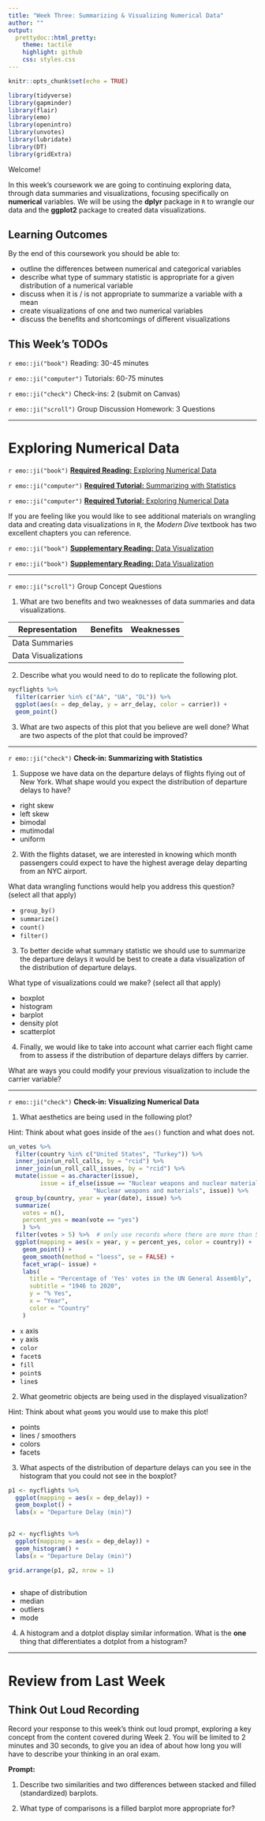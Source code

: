 ```yaml
---
title: "Week Three: Summarizing & Visualizing Numerical Data"
author: ""
output:
  prettydoc::html_pretty:
    theme: tactile
    highlight: github
    css: styles.css
---
```


```r
knitr::opts_chunk$set(echo = TRUE)
```

```r
library(tidyverse)
library(gapminder)
library(flair)
library(emo)
library(openintro)
library(unvotes)
library(lubridate)
library(DT)
library(gridExtra)
```


Welcome!

In this week's coursework we are going to continuing exploring data, through 
data summaries and visualizations, focusing specifically on **numerical**
variables. We will be using the **dplyr** package in `R` to wrangle our data 
and the **ggplot2** package to created data visualizations. 


## Learning Outcomes 

By the end of this coursework you should be able to:

- outline the differences between numerical and categorical variables
- describe what type of summary statistic is appropriate for a given  
distribution of a numerical variable  
- discuss when it is / is not appropriate to summarize a variable with a mean  
- create visualizations of one and two numerical variables  
- discuss the benefits and shortcomings of different visualizations 


## This Week's TODOs

`r emo::ji("book")` Reading: 30-45 minutes 

`r emo::ji("computer")` Tutorials: 60-75 minutes 

`r emo::ji("check")` Check-ins: 2 (submit on Canvas)

`r emo::ji("scroll")` Group Discussion Homework: 3 Questions

---

# Exploring Numerical Data 

`r emo::ji("book")` [**Required Reading:** Exploring Numerical Data](https://openintro-ims.netlify.app/explore-numerical.html)

`r emo::ji("computer")` [**Required Tutorial:** Summarizing with Statistics](https://openintro.shinyapps.io/ims-02-explore-03/)


`r emo::ji("computer")` [**Required Tutorial:** Exploring Numerical Data](https://openintro.shinyapps.io/ims-02-explore-02/)


If you are feeling like you would like to see additional materials on
wrangling data and creating data visualizations in `R`, the *Modern Dive* 
textbook has two excellent chapters you can reference. 

`r emo::ji("book")` [**Supplementary Reading:** Data Visualization](https://moderndive.com/2-viz.html)

`r emo::ji("book")` [**Supplementary Reading:** Data Visualization](https://moderndive.com/3-wrangling.html)

---

`r emo::ji("scroll")` Group Concept Questions 

1.	What are two benefits and two weaknesses of data summaries and data 
visualizations. 

| Representation      | Benefits | Weaknesses | 
|---------------------|----------|------------|
| Data Summaries      |          |            |
| Data Visualizations |          |            |
	

2.	Describe what you would need to do to replicate the following plot.

```r
nycflights %>%
  filter(carrier %in% c("AA", "UA", "DL")) %>% 
  ggplot(aes(x = dep_delay, y = arr_delay, color = carrier)) + 
  geom_point()
```

 
3.	What are two aspects of this plot that you believe are well done? What are 
two aspects of the plot that could be improved?  

---

`r emo::ji("check")` **Check-in: Summarizing with Statistics**


1. Suppose we have data on the departure delays of flights flying out of New
York. What shape would you expect the distribution of departure delays to have? 

- right skew
- left skew
- bimodal
- mutimodal
- uniform

2. With the flights dataset, we are interested in knowing which month passengers
could expect to have the highest average delay departing from an NYC airport. 

  What data wrangling functions would help you address this question? (select
  all that apply)

- `group_by()`
- `summarize()`
- `count()`
- `filter()`

3. To better decide what summary statistic we should use to summarize the
departure delays it would be best to create a data visualization of the
distribution of departure delays.

  What type of visualizations could we make? (select all that apply)

- boxplot
- histogram
- barplot
- density plot
- scatterplot

4. Finally, we would like to take into account what carrier each flight came
from to assess if the distribution of departure delays differs by carrier.

  What are ways you could modify your previous visualization to include the
  carrier variable?


---

`r emo::ji("check")` **Check-in: Visualizing Numerical Data**


1. What aesthetics are being used in the following plot?  

Hint: Think about what goes inside of the `aes()` function and what does not. 

```r
un_votes %>%
  filter(country %in% c("United States", "Turkey")) %>%
  inner_join(un_roll_calls, by = "rcid") %>%
  inner_join(un_roll_call_issues, by = "rcid") %>%
  mutate(issue = as.character(issue),
         issue = if_else(issue == "Nuclear weapons and nuclear material",
                        "Nuclear weapons and materials", issue)) %>%
  group_by(country, year = year(date), issue) %>%
  summarize(
    votes = n(),
    percent_yes = mean(vote == "yes")
    ) %>%
  filter(votes > 5) %>%  # only use records where there are more than 5 votes
  ggplot(mapping = aes(x = year, y = percent_yes, color = country)) +
    geom_point() +
    geom_smooth(method = "loess", se = FALSE) +
    facet_wrap(~ issue) +
    labs(
      title = "Percentage of 'Yes' votes in the UN General Assembly",
      subtitle = "1946 to 2020",
      y = "% Yes",
      x = "Year",
      color = "Country"
    )
```

- `x` axis
- `y` axis
- `color` 
- `facet`s
- `fill`
- `point`s
- `line`s

2. What geometric objects are being used in the displayed visualization?  

Hint: Think about what `geom`s you would use to make this plot! 

- points
- lines / smoothers
- colors
- facets 

3. What aspects of the distribution of departure delays can you see in the 
histogram that you could not see in the boxplot?

```r
p1 <- nycflights %>% 
  ggplot(mapping = aes(x = dep_delay)) + 
  geom_boxplot() + 
  labs(x = "Departure Delay (min)")

  
p2 <- nycflights %>% 
  ggplot(mapping = aes(x = dep_delay)) + 
  geom_histogram() + 
  labs(x = "Departure Delay (min)")

grid.arrange(p1, p2, nrow = 1)
   
```

- shape of distribution 
- median
- outliers
- mode

4. A histogram and a dotplot display similar information. What is the **one**
thing that differentiates a dotplot from a histogram?


---

# Review from Last Week

## Think Out Loud Recording

Record your response to this week's think out loud prompt, exploring a key
concept from the content covered during Week 2. You will be limited to 2 minutes
and 30 seconds, to give you an idea of about how long you will have to describe
your thinking in an oral exam. 

**Prompt:** 

1. Describe two similarities and two differences between stacked and filled (standardized) barplots.  

2. What type of comparisons is a filled barplot more appropriate for?